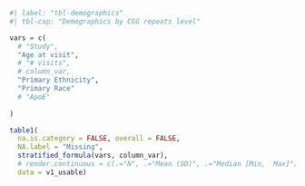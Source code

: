 ```r
#| label: "tbl-demographics"
#| tbl-cap: "Demographics by CGG repeats level"

vars = c(
  # "Study",
  "Age at visit",
  # "# visits",
  # column_var,
  "Primary Ethnicity",
  "Primary Race"
  # "ApoE"
  
)

table1(
  na.is.category = FALSE, overall = FALSE,
  NA.label = "Missing",
  stratified_formula(vars, column_var),
  # render.continuous = c(.="N", .="Mean (SD)", .="Median [Min,  Max]"),
  data = v1_usable)
```
